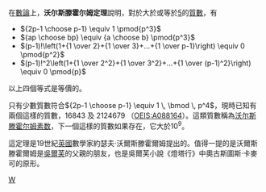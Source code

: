 {{Expand language|en|time=2017-02-04}}
在[[數論|數論]]上，'''沃尔斯滕霍尔姆定理'''說明，對於大於或等於[[5|5]]的[[質數|質數]]，有
* <math>{2p-1 \choose p-1} \equiv 1 \pmod{p^3}</math>
* <math>{ap \choose bp} \equiv {a \choose b} \pmod{p^3}</math>
* <math>(p-1)!\left(1+{1 \over 2}+{1 \over 3}+...+{1 \over p-1}\right) \equiv 0 \pmod{p^2}</math>
* <math>(p-1)!^2\left(1+{1 \over 2^2}+{1 \over 3^2}+...+{1 \over (p-1)^2}\right) \equiv 0 \pmod{p}</math>

以上四個等式是等價的。

只有少數質數符合<math>{2p-1 \choose p-1} \equiv 1 \, \bmod \, p^4</math>，現時已知有兩個這樣的質數，16843 及 2124679 （[[OEIS:A088164|OEIS:A088164]]）。這類質數稱為[[沃尔斯滕霍尔姆素数|沃尔斯滕霍尔姆素数]]，下一個這樣的質數如果存在，它大於10<sup>9</sup>。

這定理是19世紀[[英國|英國]]數學家約瑟夫·沃爾斯滕霍爾姆提出的。值得一提的是沃爾斯滕霍爾姆是[[吳爾芙|吳爾芙]]的父親的朋友，也是吳爾芙小說《燈塔行》中奧古斯圖斯·卡麥可的原形。

[[Category:数学定理|W]]